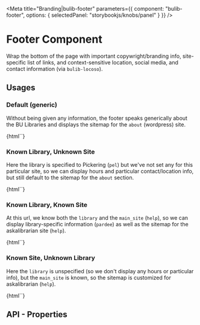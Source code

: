 
<Meta 
  title="Branding|bulib-footer"
  parameters={{
    component: "bulib-footer",
    options: { selectedPanel: "storybookjs/knobs/panel" }
  }}
/>

# Footer Component

Wrap the bottom of the page with important copywright/branding info, site-specific list of links, 
  and context-sensitive location, social media, and contact information (via `bulib-locoso`).

## Usages 

### Default (generic)

Without being given any information, the footer speaks generically about the BU Libraries
  and displays the sitemap for the `about` (wordpress) site.

<Preview withToolbar>
  <Story name="default">
    {html`<bulib-footer></bulib-footer>`}
  </Story>
</Preview>

### Known Library, Unknown Site

Here the library is specified to Pickering (`pel`) but we've not set any for this particular site, 
  so we can display hours and particular contact/location info, but still default to the sitemap 
  for the `about` section.

<Preview withToolbar>
  <Story name="known-library">
    {html`<bulib-footer curr_url="http://bu.libcal.com/booking/Pickering-quietstudy"></bulib-footer>`}
  </Story>
</Preview>

### Known Library, Known Site

At this url, we know both the `library` and the `main_site` (`help`), so we can display 
  library-specific information (`pardee`) as well as the sitemap for the askalibrarian site (`help`).

<Preview withToolbar>
  <Story name="known-library-site">
    {html`<bulib-footer curr_url="https://askalibrarian.bu.edu/businessFAQs/"></bulib-footer>`}
  </Story>
</Preview>


### Known Site, Unknown Library

Here the `library` is unspecified (so we don't display any hours or particular info), but the
  `main_site` is known, so the sitemap is customized for askalibrarian (`help`).

<Preview withToolbar>
  <Story name="known-site">
    {html`<bulib-footer curr_url="https://askalibrarian.com/"></bulib-footer>`}
  </Story>
</Preview>


## API - Properties 

<Props of="bulib-footer" />

